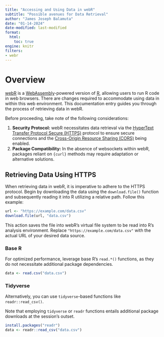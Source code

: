 ```yaml
---
title: "Accessing and Using Data in webR"
subtitle: "Possible avenues for Data Retrieval"
author: "James Joseph Balamuta"
date: "01-14-2024"
date-modified: last-modified
format: 
  html:
    toc: true
engine: knitr
filters:
- webr
---
```


# Overview

[webR](https://docs.r-wasm.org/webr/latest/) is a [WebAssembly](https://webassembly.org/)-powered version of [R](https://r-project.org), allowing users to run R code in web browsers. There are changes required to accommodate using data in within this web environment. This documentation entry guides you through the process of retrieving data in webR. 

::: {.callout-note}
Before proceeding, take note of the following considerations: 

1. **Security Protocol:** webR necessitates data retrieval via the [HyperText Transfer Protocol Secure (HTTPS)](https://developer.mozilla.org/en-US/docs/Glossary/HTTPS) protocol to ensure secure connections and the [Cross-Origin Resource Sharing (CORS)](https://developer.mozilla.org/en-US/docs/Web/HTTP/CORS) being enabled.
2. **Package Compatibility:** In the absence of websockets within webR, packages reliant on `{curl}` methods may require adaptation or alternative solutions.
:::

## Retrieving Data Using HTTPS

When retrieving data in webR, it is imperative to adhere to the HTTPS protocol. Begin by downloading the data using the `download.file()` function and subsequently reading it into R utilizing a relative path. Follow this example:

```r
url <- "https://example.com/data.csv"
download.file(url, "data.csv")
```

This action saves the file into webR's virtual file system to be read into R's analysis environment. Replace `"https://example.com/data.csv"` with the actual URL of your desired data source.

### Base R 

For optimized performance, leverage base R's `read.*()` functions, as they do not necessitate additional package dependencies. 

```r
data <- read.csv("data.csv")
```

### Tidyverse

Alternatively, you can use `tidyverse`-based functions like `readr::read_csv()`.

:::{.callout-note}
Note that employing `tidyverse` or `readr` functions entails additional package downloads at the session's outset.
:::

```r
install.packages("readr")
data <- readr::read_csv("data.csv")
```
